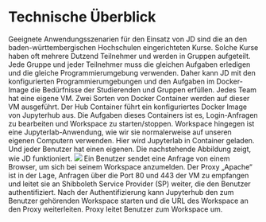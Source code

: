 # Technische Überblick
Geeignete Anwendungsszenarien für den Einsatz von JD sind die an den baden-württembergischen Hochschulen eingerichteten Kurse. Solche Kurse haben oft mehrere Dutzend Teilnehmer und werden in Gruppen aufgeteilt. Jede Gruppe und jeder Teilnehmer muss die gleichen Aufgaben erledigen und die gleiche Programmierumgebung verwenden. Daher kann JD mit den konfigurierten Programmierumgebungen und den Aufgaben im Docker-Image die Bedürfnisse der Studierenden und Gruppen erfüllen.
Jedes Team hat eine eigene VM. Zwei Sorten von Docker Container werden auf dieser VM ausgeführt. Der Hub Container führt ein konfiguriertes Docker Image von Jupyterhub aus. Die Aufgaben dieses Containers ist es, Login-Anfragen zu bearbeiten und Workspace zu starten/stoppen. Workspace hingegen ist eine Jupyterlab-Anwendung, wie wir sie normalerweise auf unseren eigenen Computern verwenden. Hier wird Jupyterlab in Container geladen. Und jeder Benutzer hat einen eigenen. Die nachstehende Abbildung zeigt, wie JD funktioniert.
![](../../Images/Ab23.png)
Ein Benutzer sendet eine Anfrage von einem Browser, um sich bei seinem Workspace anzumelden. Der Proxy „Apache“ ist in der Lage, Anfragen über die Port 80 und 443 der VM zu empfangen und leitet sie an Shibboleth Service Provider (SP) weiter, die den Benutzer authentifiziert. Nach der Authentifizierung kann Jupyterhub den zum Benutzer gehörenden Workspace starten und die URL des Workspace an den Proxy weiterleiten. Proxy leitet Benutzer zum Workspace um.